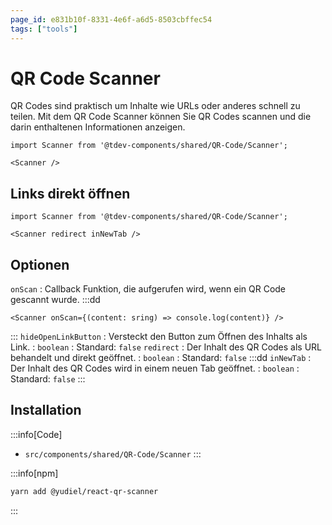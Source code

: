 ```yaml
---
page_id: e831b10f-8331-4e6f-a6d5-8503cbffec54
tags: ["tools"]
---
```



# QR Code Scanner

QR Codes sind praktisch um Inhalte wie URLs oder anderes schnell zu teilen. Mit dem QR Code Scanner können Sie QR Codes scannen und die darin enthaltenen Informationen anzeigen.

```mdx
import Scanner from '@tdev-components/shared/QR-Code/Scanner';

<Scanner />
```

<BrowserWindow>
    <Scanner />
</BrowserWindow>


## Links direkt öffnen

```mdx
import Scanner from '@tdev-components/shared/QR-Code/Scanner';

<Scanner redirect inNewTab />
```

<BrowserWindow>
    <Scanner redirect inNewTab />
</BrowserWindow>

## Optionen

`onScan`
: Callback Funktion, die aufgerufen wird, wenn ein QR Code gescannt wurde.
:::dd
```tsx
<Scanner onScan={(content: sring) => console.log(content)} />
```
:::
`hideOpenLinkButton`
: Versteckt den Button zum Öffnen des Inhalts als Link.
: `boolean`
: Standard: `false`
`redirect`
: Der Inhalt des QR Codes als URL behandelt und direkt geöffnet.
: `boolean`
: Standard: `false`
:::dd
`inNewTab`
: Der Inhalt des QR Codes wird in einem neuen Tab geöffnet.
: `boolean`
: Standard: `false`
:::
## Installation

:::info[Code]
- `src/components/shared/QR-Code/Scanner`
:::

:::info[npm]
```bash
yarn add @yudiel/react-qr-scanner
```
:::